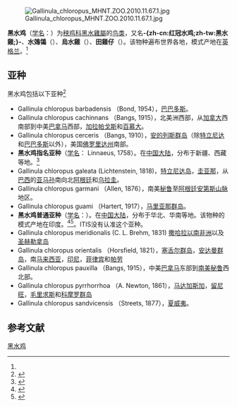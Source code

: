{{noteTA
|T=zh-cn:黑水鸡; zh-tw:紅冠水雞; 
|1=zh-cn:黑水鸡; zh-tw:紅冠水雞; 
}}
{{speciesbox
| name = 黑水鸡
| status = LC |  status_system = iucn3.1
| status_ref = <ref  name=iucn>{{IUCN2010|version=2010.3| assessors = [[國際鳥盟|國際鳥盟]] | year = 2009 |  id = 143919 | title = Gallinula chloropus |downloaded =  2010-11-6}}</ref>
| image = Gallinula chloropus -Westerpark -Amsterdam-8.jpg
| image_width = 260px
| image_caption = [[指名亞種|指名亞種]]，攝於[[荷蘭|荷蘭]][[阿姆斯特丹|阿姆斯特丹]]
| genus = Gallinula
| species = chloropus
| authority = ([[卡尔·林奈|Linnaeus]], 1758)<ref name='id1810'>{{cite web| url =http://www.bioinfo.cn/db05/BjdwSpecies.php?action=view&id=1810| title =黑水鸡| work =《中国动物物种编目数据库》| publisher =中国科学院微生物研究所| author =中国科学院动物研究所| accessdate =2009-04-04| deadurl =yes| archiveurl =https://web.archive.org/web/20160305103808/http://www.bioinfo.cn/db05/BjdwSpecies.php?action=view&id=1810| archivedate =2016-03-05| df =}}</ref>
| range_map = GallinulaChloropusIUCNver2019-2.png
| range_map_width = 250px
| range_map_caption = 紅冠水雞的分布範圍：
{{leftlegend|#00FF00|繁殖區|outline=gray}} {{leftlegend|#008000|[[留鳥|留鳥]]|outline=gray}}  {{leftlegend|#007FFF|非繁殖區|outline=gray}} {{leftlegend|#FF8080|可能已絕跡|outline=gray}} 
| synonyms = *''Fulica chloropus'' {{small|Linnaeus, 1758}}
*''Fulica fusca'' {{small|Linnaeus, 1766}}
}}
[[File:Gallinula_chloropus_MHNT.ZOO.2010.11.67.1.jpg|thumb]]

'''黑水鸡'''（[[学名|学名]]：{{lang|la|''Gallinula chloropus''}}）为[[秧鸡科|秧鸡科]][[黑水雞屬|黑水雞屬]]的[[鸟类|鸟类]]，又名'''-{zh-cn:红冠水鸡;zh-tw:黑水雞;}-'''、'''水鵁鴒'''（{{lang-nan-tw|tsuí-ka-līng}}）、'''烏水雞'''（{{lang-nan-tw|oo-tsuí-ke}}）、'''田雞仔'''（{{lang-nan-tw|tshân-ke-á}}）。该物种遍布世界各地，模式产地在[[英格兰|英格兰]]。<ref name='id1810'/>

==亚种==
黑水鸡包括以下亚种<ref  name=ITIS>{{ITIS|id=176284|taxon=Gallinula  chloropus|accessdate=2010-11-6}}</ref>
* Gallinula chloropus barbadensis （Bond, 1954），[[巴巴多斯|巴巴多斯]]。
* Gallinula chloropus cachinnans （Bangs, 1915），北美洲西部，从[[加拿大|加拿大]]西南部到中美[[巴拿马|巴拿马]]西部，[[加拉帕戈斯|加拉帕戈斯]]和[[百慕大|百慕大]]。
* Gallinula chloropus cerceris （Bangs, 1910），[[安的列斯群岛|安的列斯群岛]]（除[[特立尼达|特立尼达]]和[[巴巴多斯|巴巴多斯]]以外），美国[[佛罗里达州|佛罗里达州]]南部。
*'''黑水鸡指名亚种'''（[[学名|学名]]：{{lang|la|''Gallinula chloropus chloropus''}} Linnaeus, 1758）。在[[中国大陆|中国大陆]]，分布于新疆、西藏等地。<ref name='id1811'>{{cite web| url =http://www.bioinfo.cn/db05/BjdwSpecies.php?action=view&id=1811| title =黑水鸡指名亚种| work =《中国动物物种编目数据库》| publisher =中国科学院微生物研究所| author =中国科学院动物研究所| accessdate =2009-04-04| deadurl =yes| archiveurl =https://web.archive.org/web/20160305010138/http://www.bioinfo.cn/db05/BjdwSpecies.php?action=view&id=1811| archivedate =2016-03-05| df =}}</ref>
* Gallinula chloropus galeata (Lichtenstein, 1818)，[[特立尼达岛|特立尼达岛]]，[[圭亚那|圭亚那]]，从[[巴西|巴西]]的[[亚马孙|亚马孙]]南向北[[阿根廷|阿根廷]]和[[乌拉圭|乌拉圭]]。
* Gallinula chloropus garmani （Allen, 1876），南美[[秘鲁|秘鲁]]至[[阿根廷|阿根廷]][[安第斯山脉|安第斯山脉]]地区。
* Gallinula chloropus guami （Hartert, 1917），[[马里亚那群岛|马里亚那群岛]]。
*'''黑水鸡普通亚种'''（[[学名|学名]]：{{lang|la|''Gallinula chloropus indica''}}）。在[[中国大陆|中国大陆]]，分布于华北、华南等地。该物种的模式产地在印度。<ref name='id1812'>{{cite web| url =http://www.bioinfo.cn/db05/BjdwSpecies.php?action=view&id=1812| title =黑水鸡普通亚种| work =《中国动物物种编目数据库》| publisher =中国科学院微生物研究所| author =中国科学院动物研究所| accessdate =2009-04-04| deadurl =yes| archiveurl =https://web.archive.org/web/20160305040729/http://www.bioinfo.cn/db05/BjdwSpecies.php?action=view&id=1812| archivedate =2016-03-05| df =}}</ref><ref>{{Cite web |url=https://avibase.bsc-eoc.org/species.jsp?avibaseid=604B561634A2D2EB |title=存档副本 |accessdate=2019-01-03 |archive-date=2019-01-04 |archive-url=https://web.archive.org/web/20190104072733/https://avibase.bsc-eoc.org/species.jsp?avibaseid=604B561634A2D2EB |dead-url=no }}</ref>。ITIS没有认准这个亚种。
* Gallinula chloropus meridionalis (C. L. Brehm, 1831) [[撒哈拉以南非洲|撒哈拉以南非洲]]以及[[圣赫勒拿岛|圣赫勒拿岛]]
* Gallinula chloropus orientalis （Horsfield, 1821），[[塞舌尔群岛|塞舌尔群岛]]，[[安达曼群岛|安达曼群岛]]，南[[马来西亚|马来西亚]]，[[印尼|印尼]]，[[菲律宾|菲律宾]]和[[帕劳|帕劳]]
* Gallinula chloropus pauxilla （Bangs, 1915），中美[[巴拿马|巴拿马]]东部到[[南美|南美]][[秘鲁|秘鲁]]西北部。
* Gallinula chloropus pyrrhorrhoa （A. Newton, 1861），[[马达加斯加|马达加斯加]]，[[留尼旺|留尼旺]]，[[毛里求斯|毛里求斯]]和[[科摩罗群岛|科摩罗群岛]]
* Gallinula chloropus sandvicensis （Streets, 1877），[[夏威夷|夏威夷]]。

== 参考文献 ==
{{reflist}}

{{Commons category|Gallinula chloropus}}
{{Taxonbar|from=Q18847}}

[[Category:黑水鸡属|黑水鸡]]